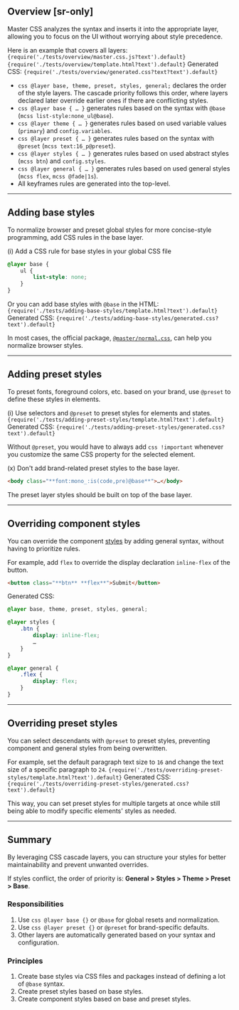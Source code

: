 ## Overview [sr-only]
Master CSS analyzes the syntax and inserts it into the appropriate layer, allowing you to focus on the UI without worrying about style precedence.
<LayersDefault />

Here is an example that covers all layers:
<Code lang="js" name="master.css.js">{require('./tests/overview/master.css.js?text').default}</Code>
<Code lang="html" name="hero.html">{require('./tests/overview/template.html?text').default}</Code>
Generated CSS:
<Code lang="css" beautify>{require('./tests/overview/generated.css?text?text').default}</Code>

- `css @layer base, theme, preset, styles, general;` declares the order of the style layers. The cascade priority follows this order, where layers declared later override earlier ones if there are conflicting styles.
- `css @layer base { … }` generates rules based on the syntax with `@base` (`mcss list-style:none_ul@base`).
- `css @layer theme { … }` generates rules based on used variable values (`primary`) and `config.variables`.
- `css @layer preset { … }` generates rules based on the syntax with `@preset` (`mcss text:16_p@preset`).
- `css @layer styles { … }` generates rules based on used abstract styles (`mcss btn`) and `config.styles`.
- `css @layer general { … }` generates rules based on used general styles (`mcss flex`, `mcss @fade|1s`).
- All keyframes rules are generated into the top-level.

---

## Adding base styles
To normalize browser and preset global styles for more concise-style programming, add CSS rules in the base layer.

(i) Add a CSS rule for base styles in your global CSS file
```css name=globals.css
@layer base {
    ul {
        list-style: none;
    }
}
```
Or you can add base styles with `@base` in the HTML:
<Code lang="html">{require('./tests/adding-base-styles/template.html?text').default}</Code>
Generated CSS:
<Code lang="css" beautify>{require('./tests/adding-base-styles/generated.css?text').default}</Code>

In most cases, the official package, [`@master/normal.css`](/reference/normal-css), can help you normalize browser styles.

---

## Adding preset styles
To preset fonts, foreground colors, etc. based on your brand, use `@preset` to define these styles in elements.

(i) Use selectors and `@preset` to preset styles for elements and states.
<Code lang="html">{require('./tests/adding-preset-styles/template.html?text').default}</Code>
Generated CSS:
<Code lang="css" beautify>{require('./tests/adding-preset-styles/generated.css?text').default}</Code>

Without `@preset`, you would have to always add `css !important` whenever you customize the same CSS property for the selected element.

(x) Don't add brand-related preset styles to the base layer.
```html
<body class="**font:mono_:is(code,pre)@base**">…</body>
```
The preset layer styles should be built on top of the base layer.

---

## Overriding component styles
You can override the component [styles](/guide/styles) by adding general syntax, without having to prioritize rules.

For example, add `flex` to override the display declaration `inline-flex` of the button.
```html
<button class="**btn** **flex**">Submit</button>
```
Generated CSS:
```css
@layer base, theme, preset, styles, general;

@layer styles {
    .btn {
        display: inline-flex;
        …
    }
}

@layer general {
    .flex {
        display: flex;
    }
}
```

---

## Overriding preset styles
You can select descendants with `@preset` to preset styles, preventing component and general styles from being overwritten.

For example, set the default paragraph text size to `16` and change the text size of a specific paragraph to `24`.
<Code lang="html">{require('./tests/overriding-preset-styles/template.html?text').default}</Code>
Generated CSS:
<Code lang="css" beautify>{require('./tests/overriding-preset-styles/generated.css?text').default}</Code>

This way, you can set preset styles for multiple targets at once while still being able to modify specific elements' styles as needed.

---

## Summary
By leveraging CSS cascade layers, you can structure your styles for better maintainability and prevent unwanted overrides.

If styles conflict, the order of priority is: **General > Styles > Theme > Preset > Base**.

### Responsibilities
1. Use `css @layer base {}` or `@base` for global resets and normalization.
1. Use `css @layer preset {}` or `@preset` for brand-specific defaults.
1. Other layers are automatically generated based on your syntax and configuration.

### Principles
1. Create base styles via CSS files and packages instead of defining a lot of `@base` syntax.
1. Create preset styles based on base styles.
1. Create component styles based on base and preset styles.


